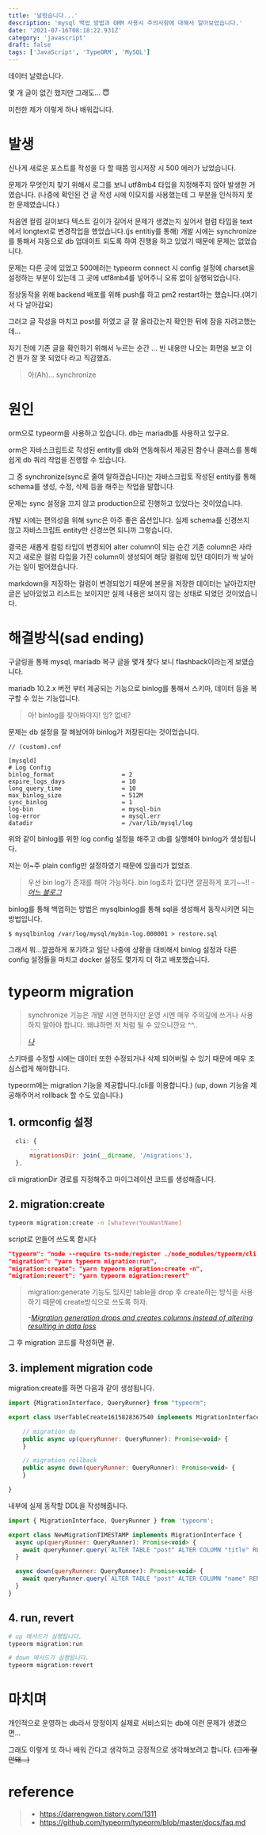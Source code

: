 ```yaml
---
title: '날렸습니다...'
description: 'mysql 백업 방법과 ORM 사용시 주의사항에 대해서 알아보았습니다.'
date: '2021-07-16T08:18:22.931Z'
category: 'javascript'
draft: false
tags: ['JavaScript', 'TypeORM', 'MySQL']
---
```


데이터 날렸습니다.

몇 개 글이 없긴 했지만 그래도... 😇

미천한 제가 이렇게 하나 배워갑니다.

# 발생

신나게 새로운 포스트를 작성을 다 할 때쯤 임시저장 시 500 에러가 났었습니다.

문제가 무엇인지 찾기 위해서 로그를 보니 utf8mb4 타입을 지정해주지 않아 발생한 거였습니다.
(나중에 확인된 건 글 작성 시에 이모지를 사용했는데 그 부분을 인식하지 못한 문제였습니다.)

처음엔 컬럼 길이보다 텍스트 길이가 길어서 문제가 생겼는지 싶어서 컬럼 타입을 text에서 longtext로 변경작업을 했었습니다.(js entitiy를 통해)
개발 시에는 synchronize를 통해서 자동으로 db 업데이트 되도록 하여 진행을 하고 있었기 때문에 문제는 없었습니다.

문제는 다른 곳에 있었고 500에러는 typeorm connect 시 config 설정에 charset을 설정하는 부분이 있는데 그 곳에 utf8mb4를 넣어주니 오류 없이 실행되었습니다.

정상동작을 위해 backend 배포를 위해 push를 하고 pm2 restart하는 했습니다.(여기서 다 날아감요)

그러고 글 작성을 마치고 post를 하였고 글 잘 올라갔는지 확인한 뒤에 잠을 자려고했는데...

자기 전에 기존 글을 확인하기 위해서 누르는 순간 ... 빈 내용만 나오는 화면을 보고 이건 뭔가 잘 못 되었다 라고 직감했죠.

> 아(Ah)...
> synchronize

# 원인

orm으로 typeorm을 사용하고 있습니다.
db는 mariadb를 사용하고 있구요.

orm은 자바스크립트로 작성된 entity를 db와 연동해줘서 제공된 함수나 클래스를 통해 쉽게 db 쿼리 작업을 진행할 수 있습니다.

그 중 synchronize(sync로 줄여 말하겠습니다)는 자바스크립토 작성된 entity를 통해 schema를 생성, 수정, 삭제 등을 해주는 작업을 말합니다.

문제는 sync 설정을 끄지 않고 production으로 진행하고 있었다는 것이었습니다.

개발 시에는 편의성을 위해 sync은 아주 좋은 옵션입니다.
실제 schema를 신경쓰지 않고 자바스크립트 entity만 신경쓰면 되니까 그렇습니다.

결국은 새롭게 컬럼 타입이 변경되어 alter column이 되는 순간 기존 column은 사라지고 새로운 컬럼 타입을 가진 column이 생성되어 해당 컬럼에 있던 데이터가 싹 날아가는 일이 벌어졌습니다.

markdown을 저장하는 컬럼이 변경되었기 때문에 본문을 저장한 데이터는 날아갔지만 글은 남아있었고 리스트는 보이지만 실제 내용은 보이지 않는 상태로 되었던 것이었습니다.

# 해결방식(sad ending)

구글링을 통해 mysql, mariadb 복구 글을 몇개 찾다 보니 flashback이라는게 보였습니다.

mariadb 10.2.x 버전 부터 제공되는 기능으로 binlog를 통해서 스키마, 데이터 등을 복구할 수 있는 기능입니다.

> 아!
> binlog를 찾아봐야지!
> 잉? 없네?

문제는 db 설정을 잘 해놨어야 binlog가 저장된다는 것이었습니다.

```
// (custom).cnf

[mysqld]
# Log Config
binlog_format                   = 2
expire_logs_days                = 10
long_query_time                 = 10
max_binlog_size                 = 512M
sync_binlog                     = 1
log-bin                         = mysql-bin
log-error                       = mysql.err
datadir                         = /var/lib/mysql/log
```

위와 같이 binlog를 위한 log config 설정을 해주고 db를 실행해야 binlog가 생성됩니다.

저는 아~주 plain config만 설정하였기 때문에 있을리가 없었죠.

> 우선 bin log가 존재를 해야 가능하다. bin log조차 없다면 깔끔하게 포기~~!!
> _- [어느 블로그](http://gnujava.com/board/article_view.jsp?article_no=1860&menu_cd=29&board_no=16&table_cd=EPAR06&table_no=06)_

binlog를 통해 백업하는 방법은 mysqlbinlog를 통해 sql을 생성해서 동작시키면 되는 방법입니다.

```
$ mysqlbinlog /var/log/mysql/mybin-log.000001 > restore.sql
```

그래서 뭐...깔끔하게 포기하고 일단 나중에 상황을 대비해서 binlog 설정과 다른 config 설정들을 마치고 docker 설정도 몇가지 더 하고 배포했습니다.

# typeorm migration

> synchronize 기능은 개발 시엔 편하지만 운영 시엔 매우 주의깊에 쓰거나 사용하지 말아야 합니다. 왜냐하면 저 처럼 될 수 있으니깐요 ^^..
>
> _[나](#)_

스키마를 수정할 시에는 데이터 또한 수정되거나 삭제 되어버릴 수 있기 때문에 매우 조심스럽게 해야합니다.

typeorm에는 migration 기능을 제공합니다.(cli를 이용합니다.)
(up, down 기능을 제공해주어서 rollback 할 수도 있습니다.)

## 1. ormconfig 설정

```js
  cli: {
      ...
      migrationsDir: join(__dirname, '/migrations'),
  },
```

cli migrationDir 경로를 지정해주고 마이그레이션 코드를 생성해줍니다.

## 2. migration:create

```bash
typeorm migration:create -n [whateverYouWantName]
```

script로 만들어 쓰도록 합시다

```json
"typeorm": "node --require ts-node/register ./node_modules/typeorm/cli.js --config ./src/ormconfig.ts",
"migration": "yarn typeorm migration:run",
"migration:create": "yarn typeorm migration:create -n",
"migration:revert": "yarn typeorm migration:revert"
```

> migration:generate 기능도 있지만 table을 drop 후 create하는 방식을 사용하기 때문에 create방식으로 쓰도록 하자.
>
> _-[Migration generation drops and creates columns instead of altering resulting in data loss](https://github.com/typeorm/typeorm/issues/3357)_

그 후 migration 코드를 작성하면 끝.

## 3. implement migration code

migration:create를 하면 다음과 같이 생성됩니다.

```js
import {MigrationInterface, QueryRunner} from "typeorm";

export class UserTableCreate1615828367540 implements MigrationInterface {

    // migration do
    public async up(queryRunner: QueryRunner): Promise<void> {
    }

    // migration rollback
    public async down(queryRunner: QueryRunner): Promise<void> {
    }

}

```

내부에 실제 동작할 DDL을 작성해줍니다.

```js
import { MigrationInterface, QueryRunner } from 'typeorm';

export class NewMigrationTIMESTAMP implements MigrationInterface {
  async up(queryRunner: QueryRunner): Promise<void> {
    await queryRunner.query(`ALTER TABLE "post" ALTER COLUMN "title" RENAME TO "name"`);
  }

  async down(queryRunner: QueryRunner): Promise<void> {
    await queryRunner.query(`ALTER TABLE "post" ALTER COLUMN "name" RENAME TO "title"`);
  }
}
```

## 4. run, revert

```bash
# up 메서드가 실행됩니다.
typeorm migration:run

# down 메서드가 실행됩니다.
typeorm migration:revert
```

# 마치며

개인적으로 운영하는 db라서 망정이지 실제로 서비스되는 db에 이런 문제가 생겼으면...

그래도 이렇게 또 하나 배워 간다고 생각하고 긍정적으로 생각해보려고 합니다.
~~(그게 잘 안돼...)~~

# reference

> - https://darrengwon.tistory.com/1311
> - https://github.com/typeorm/typeorm/blob/master/docs/faq.md
